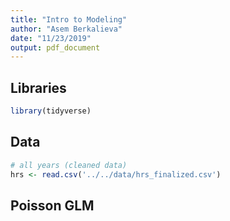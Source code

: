 ```yaml
---
title: "Intro to Modeling"
author: "Asem Berkalieva"
date: "11/23/2019"
output: pdf_document
---
```


## Libraries
```r
library(tidyverse)
```

## Data
```r
# all years (cleaned data)
hrs <- read.csv('../../data/hrs_finalized.csv')
```

## Poisson GLM
```r

```



